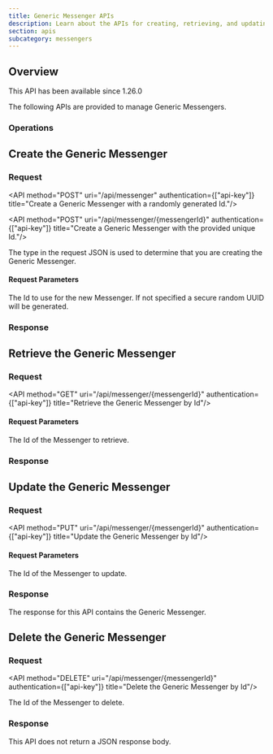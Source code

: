 ```yaml
---
title: Generic Messenger APIs
description: Learn about the APIs for creating, retrieving, and updating Generic Messengers.
section: apis
subcategory: messengers
---
```


## Overview

<Aside type="version">
This API has been available since 1.26.0
</Aside>

The following APIs are provided to manage Generic Messengers.

### Operations

## Create the Generic Messenger

### Request

<API method="POST" uri="/api/messenger" authentication={["api-key"]} title="Create a Generic Messenger with a randomly generated Id."/>

<API method="POST" uri="/api/messenger/{messengerId}" authentication={["api-key"]} title="Create a Generic Messenger with the provided unique Id."/>

The <InlineField>type</InlineField> in the request JSON is used to determine that you are creating the Generic Messenger.

#### Request Parameters

<APIBlock>
  <APIField name="messengerId" type="UUID" optional defaults="secure random UUID">
    The Id to use for the new Messenger. If not specified a secure random UUID will be generated.
  </APIField>
</APIBlock>

<GenericRequestBody />

### Response

<StandardPostResponseCodes never_search_error />

<GenericResponseBody />

## Retrieve the Generic Messenger

### Request

<API method="GET" uri="/api/messenger/{messengerId}" authentication={["api-key"]} title="Retrieve the Generic Messenger by Id"/>

#### Request Parameters

<APIBlock>
  <APIField name="messengerId" type="UUID" required>
    The Id of the Messenger to retrieve.
  </APIField>
</APIBlock>

### Response

<StandardGetResponseCodes never_search_error />

<GenericResponseBody />

## Update the Generic Messenger

<GenericUpdateExplanationFragment capitalized_object_name="Generic Messenger" />

### Request

<API method="PUT" uri="/api/messenger/{messengerId}" authentication={["api-key"]} title="Update the Generic Messenger by Id"/>

<PatchSupport api_endpoint="/api/messenger/`{messengerId}`" />

#### Request Parameters

<APIBlock>
  <APIField name="messengerId" type="UUID" required>
    The Id of the Messenger to update.
  </APIField>
</APIBlock>

<GenericRequestBody />

### Response

The response for this API contains the Generic Messenger.

<StandardPutResponseCodes never_search_error />

<GenericResponseBody />

## Delete the Generic Messenger

### Request

<API method="DELETE" uri="/api/messenger/{messengerId}" authentication={["api-key"]} title="Delete the Generic Messenger by Id"/>

<APIBlock>
  <APIField name="messengerId" type="UUID" required>
    The Id of the Messenger to delete.
  </APIField>
</APIBlock>

### Response

This API does not return a JSON response body.

<StandardDeleteResponseCodes never_search_error />

